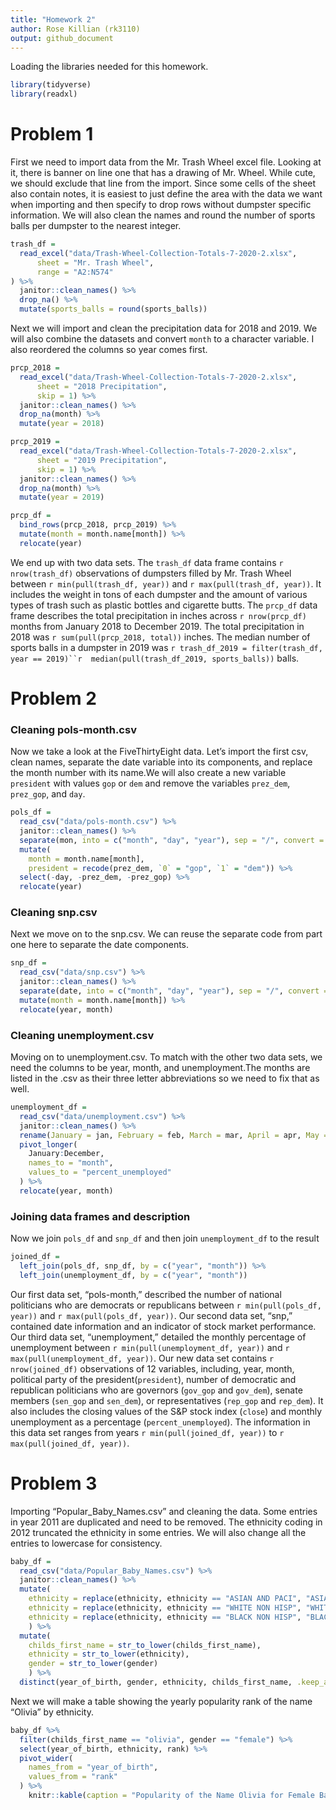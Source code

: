 ```yaml
---
title: "Homework 2"
author: Rose Killian (rk3110)
output: github_document
---
```


Loading the libraries needed for this homework.

```r
library(tidyverse)
library(readxl)
```


# Problem 1

First we need to import data from the Mr. Trash Wheel excel file. Looking at it, there is banner on line one that has a drawing of Mr. Wheel. While cute, we should exclude that line from the import. Since some cells of the sheet also contain notes, it is easiest to just define the area with the data we want when importing and then specify to drop rows without dumpster specific information. We will also clean the names and round the number of sports balls per dumpster to the nearest integer. 

```r
trash_df = 
  read_excel("data/Trash-Wheel-Collection-Totals-7-2020-2.xlsx", 
      sheet = "Mr. Trash Wheel", 
      range = "A2:N574"
) %>% 
  janitor::clean_names() %>% 
  drop_na() %>% 
  mutate(sports_balls = round(sports_balls))
```

Next we will import and clean the precipitation data for 2018 and 2019. We will also combine the datasets and convert `month` to a character variable. I also reordered the columns so year comes first.

```r
prcp_2018 = 
  read_excel("data/Trash-Wheel-Collection-Totals-7-2020-2.xlsx",
      sheet = "2018 Precipitation",
      skip = 1) %>% 
  janitor::clean_names() %>% 
  drop_na(month) %>% 
  mutate(year = 2018)

prcp_2019 = 
  read_excel("data/Trash-Wheel-Collection-Totals-7-2020-2.xlsx",
      sheet = "2019 Precipitation",
      skip = 1) %>% 
  janitor::clean_names() %>% 
  drop_na(month) %>% 
  mutate(year = 2019)

prcp_df = 
  bind_rows(prcp_2018, prcp_2019) %>% 
  mutate(month = month.name[month]) %>% 
  relocate(year)
```

We end up with two data sets. The `trash_df` data frame contains `r nrow(trash_df)` observations of dumpsters filled by Mr. Trash Wheel between `r min(pull(trash_df, year))` and `r max(pull(trash_df, year))`. It includes the weight in tons of each dumpster and the amount of various types of trash such as plastic bottles and cigarette butts. The `prcp_df` data frame describes the total precipitation in inches across `r nrow(prcp_df)` months from January 2018 to December 2019. The total precipitation in 2018 was `r sum(pull(prcp_2018, total))` inches. The median number of sports balls in a dumpster in 2019 was `r trash_df_2019 = filter(trash_df, year == 2019)``r  median(pull(trash_df_2019, sports_balls))` balls.


# Problem 2

### Cleaning pols-month.csv
Now we take a look at the FiveThirtyEight data. Let's import the first csv, clean names, separate the date variable into its components, and replace the month number with its name.We will also create a new variable `president` with values `gop` or `dem` and remove the variables `prez_dem`, `prez_gop`, and `day`.

```r
pols_df = 
  read_csv("data/pols-month.csv") %>% 
  janitor::clean_names() %>% 
  separate(mon, into = c("month", "day", "year"), sep = "/", convert = TRUE) %>% 
  mutate(
    month = month.name[month],
    president = recode(prez_dem, `0` = "gop", `1` = "dem")) %>% 
  select(-day, -prez_dem, -prez_gop) %>% 
  relocate(year)
```

### Cleaning snp.csv
Next we move on to the snp.csv. We can reuse the separate code from part one here to separate the date components.

```r
snp_df = 
  read_csv("data/snp.csv") %>% 
  janitor::clean_names() %>% 
  separate(date, into = c("month", "day", "year"), sep = "/", convert = TRUE) %>% 
  mutate(month = month.name[month]) %>%
  relocate(year, month)
```

### Cleaning unemployment.csv
Moving on to unemployment.csv. To match with the other two data sets, we need the columns to be year, month, and unemployment.The months are listed in the .csv as their three letter abbreviations so we need to fix that as well. 

```r
unemployment_df = 
  read_csv("data/unemployment.csv") %>% 
  janitor::clean_names() %>% 
  rename(January = jan, February = feb, March = mar, April = apr, May = may, June = jun, July = jul, August = aug, September = sep, October = oct, November = nov, December = dec) %>% 
  pivot_longer(
    January:December,
    names_to = "month",
    values_to = "percent_unemployed"
  ) %>%
  relocate(year, month)
```


### Joining data frames and description

Now we join `pols_df` and `snp_df` and then join `unemployment_df` to the result

```r
joined_df = 
  left_join(pols_df, snp_df, by = c("year", "month")) %>% 
  left_join(unemployment_df, by = c("year", "month"))
```

Our first data set, "pols-month," described the number of national politicians who are democrats or republicans between `r min(pull(pols_df, year))` and `r max(pull(pols_df, year))`. Our second data set, "snp," contained date information and an indicator of stock market performance. Our third data set, "unemployment," detailed the monthly percentage of unemployment between `r min(pull(unemployment_df, year))` and `r max(pull(unemployment_df, year))`. Our new data set contains `r nrow(joined_df)` observations of 12 variables, including, year, month, political party of the president(`president`), number of democratic and republican politicians who are governors (`gov_gop` and `gov_dem`), senate members (`sen_gop` and `sen_dem`), or representatives (`rep_gop` and `rep_dem`). It also includes the closing values of the S&P stock index (`close`) and monthly unemployment as a percentage (`percent_unemployed`). The information in this data set ranges from years `r min(pull(joined_df, year))` to `r max(pull(joined_df, year))`.

# Problem 3

Importing "Popular_Baby_Names.csv" and cleaning the data. Some entries in year 2011 are duplicated and need to be removed. The ethnicity coding in 2012 truncated the ethnicity in some entries. We will also change all the entries to lowercase for consistency.

```r
baby_df = 
  read_csv("data/Popular_Baby_Names.csv") %>% 
  janitor::clean_names() %>% 
  mutate(
    ethnicity = replace(ethnicity, ethnicity == "ASIAN AND PACI", "ASIAN AND PACIFIC ISLANDER"),
    ethnicity = replace(ethnicity, ethnicity == "WHITE NON HISP", "WHITE NON HISPANIC"),
    ethnicity = replace(ethnicity, ethnicity == "BLACK NON HISP", "BLACK NON HISPANIC")
    ) %>% 
  mutate(
    childs_first_name = str_to_lower(childs_first_name),
    ethnicity = str_to_lower(ethnicity),
    gender = str_to_lower(gender)
    ) %>% 
  distinct(year_of_birth, gender, ethnicity, childs_first_name, .keep_all = T)
```

Next we will make a table showing the yearly popularity rank of the name "Olivia" by ethnicity.

```r
baby_df %>% 
  filter(childs_first_name == "olivia", gender == "female") %>% 
  select(year_of_birth, ethnicity, rank) %>% 
  pivot_wider(
    names_from = "year_of_birth",
    values_from = "rank"
  ) %>% 
    knitr::kable(caption = "Popularity of the Name Olivia for Female Babies")
```

